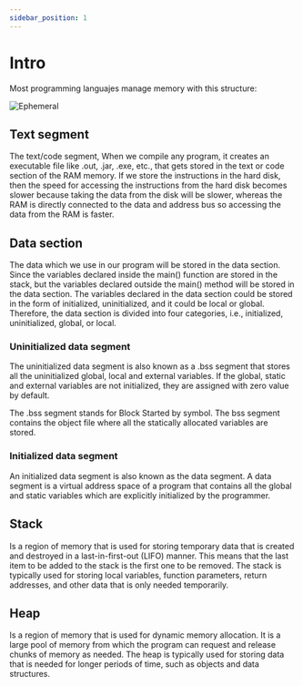 ```yaml
---
sidebar_position: 1
---
```


# Intro

Most programming languajes manage memory with this structure:

![Ephemeral](./img/MemorySegments.drawio.svg)

## Text segment

The text/code segment, When we compile any program, it creates an executable file like .out, .jar, .exe, etc., that gets stored in the text or code section of the RAM memory. If we store the instructions in the hard disk, then the speed for accessing the instructions from the hard disk becomes slower because taking the data from the disk will be slower, whereas the RAM is directly connected to the data and address bus so accessing the data from the RAM is faster.

## Data section

The data which we use in our program will be stored in the data section. Since the variables declared inside the main() function are stored in the stack, but the variables declared outside the main() method will be stored in the data section. The variables declared in the data section could be stored in the form of initialized, uninitialized, and it could be local or global. Therefore, the data section is divided into four categories, i.e., initialized, uninitialized, global, or local.

### Uninitialized data segment

The uninitialized data segment is also known as a .bss segment that stores all the uninitialized global, local and external variables. If the global, static and external variables are not initialized, they are assigned with zero value by default.

The .bss segment stands for Block Started by symbol. The bss segment contains the object file where all the statically allocated variables are stored.

### Initialized data segment

An initialized data segment is also known as the data segment. A data segment is a virtual address space of a program that contains all the global and static variables which are explicitly initialized by the programmer.

## Stack

Is a region of memory that is used for storing temporary data that is created and destroyed in a last-in-first-out (LIFO) manner. This means that the last item to be added to the stack is the first one to be removed. The stack is typically used for storing local variables, function parameters, return addresses, and other data that is only needed temporarily.

## Heap

Is a region of memory that is used for dynamic memory allocation. It is a large pool of memory from which the program can request and release chunks of memory as needed. The heap is typically used for storing data that is needed for longer periods of time, such as objects and data structures.